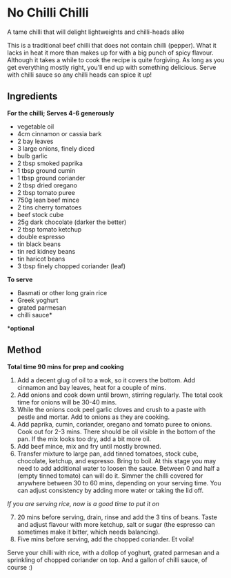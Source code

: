 # No Chilli Chilli

A tame chilli that will delight lightweights and chilli-heads alike

This is a traditional beef chilli that does not contain chilli (pepper). What it lacks in heat it more than makes up for with a big punch of spicy flavour. Although it takes a while to cook the recipe is quite forgiving. As long as you get everything mostly right, you'll end up with something delicious. Serve with chilli sauce so any chilli heads can spice it up!

## Ingredients

**For the chilli; Serves 4-6 generously**

- vegetable oil
- 4cm cinnamon or cassia bark
- 2 bay leaves
- 3 large onions, finely diced
- bulb garlic
- 2 tbsp smoked paprika
- 1 tbsp ground cumin
- 1 tbsp ground coriander
- 2 tbsp dried oregano
- 2 tbsp tomato puree
- 750g lean beef mince
- 2 tins cherry tomatoes
- beef stock cube
- 25g dark chocolate (darker the better)
- 2 tbsp tomato ketchup
- double espresso
- tin black beans
- tin red kidney beans
- tin haricot beans
- 3 tbsp finely chopped coriander (leaf)

**To serve**

- Basmati or other long grain rice
- Greek yoghurt
- grated parmesan
- chilli sauce*

***optional**

## Method

**Total time 90 mins for prep and cooking**

1. Add a decent glug of oil to a wok, so it covers the bottom. Add cinnamon and bay leaves, heat for a couple of mins.
2. Add onions and cook down until brown, stirring regularly. The total cook time for onions will be 30-40 mins.
3. While the onions cook peel garlic cloves and crush to a paste with pestle and mortar. Add to onions as they are cooking.
4. Add paprika, cumin, coriander, oregano and tomato puree to onions. Cook out for 2-3 mins. There should be oil visible in the bottom of the pan. If the mix looks too dry, add a bit more oil.
5. Add beef mince, mix and fry until mostly browned.
6. Transfer mixture to large pan, add tinned tomatoes, stock cube, chocolate, ketchup, and espresso. Bring to boil. At this stage you may need to add additional water to loosen the sauce. Between 0 and half a (empty tinned tomato) can will do it. Simmer the chilli covered for anywhere between 30 to 60 mins, depending on your serving time. You can adjust consistency by adding more water or taking the lid off.

*If you are serving rice, now is a good time to put it on*

7. 20 mins before serving, drain, rinse and add the 3 tins of beans. Taste and adjust flavour with more ketchup, salt or sugar (the espresso can sometimes make it bitter, which needs balancing).
8. Five mins before serving, add the chopped coriander. Et voila!

Serve your chilli with rice, with a dollop of yoghurt, grated parmesan and a sprinkling of chopped coriander on top. And a gallon of chilli sauce, of course :)
